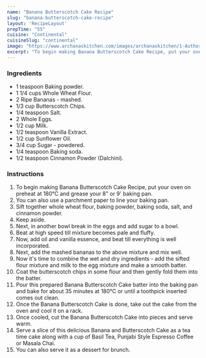 ---
name: "Banana Butterscotch Cake Recipe"
slug: "banana-butterscotch-cake-recipe"
layout: 'RecipeLayout'
prepTime: "55"
cuisine: "Continental"
cuisineSlug: "continental"
image: "https://www.archanaskitchen.com/images/archanaskitchen/1-Author/navneet289-gmail.com/Banana_Butterscotch_Cake_1600.jpg"
excerpt: "To begin making Banana Butterscotch Cake Recipe, put your oven on preheat at 180°C and grease your 8 or 9 baking pan"
---

### Ingredients

- 1 teaspoon Baking powder.
- 1 1/4 cups Whole Wheat Flour.
- 2 Ripe Bananas - mashed.
- 1/3 cup Butterscotch Chips.
- 1/4 teaspoon Salt.
- 2 Whole Eggs.
- 1/2 cup Milk.
- 1/2 teaspoon Vanilla Extract.
- 1/2 cup Sunflower Oil.
- 3/4 cup Sugar - powdered.
- 1/4 teaspoon Baking soda.
- 1/2 teaspoon Cinnamon Powder (Dalchini).

### Instructions

1. To begin making Banana Butterscotch Cake Recipe, put your oven on preheat at 180°C and grease your 8" or 9' baking pan.
1. You can also use a parchment paper to line your baking pan.
1. Sift together whole wheat flour, baking powder, baking soda, salt, and cinnamon powder.
1. Keep aside.
1. Next, in another bowl break in the eggs and add sugar to a bowl.
1. Beat at high speed till mixture becomes pale and fluffy.
1. Now, add oil and vanilla essence, and beat till everything is well incorporated.
1. Next, add the mashed bananas to the above mixture and mix well.
1. Now it's time to combine the wet and dry ingredients - add the sifted flour mixture and milk to the egg mixture and make a smooth batter.
1. Coat the butterscotch chips in some flour and then gently fold them into the batter.
1. Pour this prepared Banana Butterscotch Cake batter into the baking pan and bake for about 35 minutes at 180°C or until a toothpick inserted comes out clean.
1. Once the Banana Butterscotch Cake is done, take out the cake from the oven and cool it on a rack.
1. Once cooled, cut the Banana Butterscotch Cake into pieces and serve warm.
1. Serve a slice of this delicious Banana and Butterscotch Cake as a tea time cake along with a cup of Basil Tea, Punjabi Style Espresso Coffee or Masala Chai.
1. You can also serve it as a dessert for brunch.
